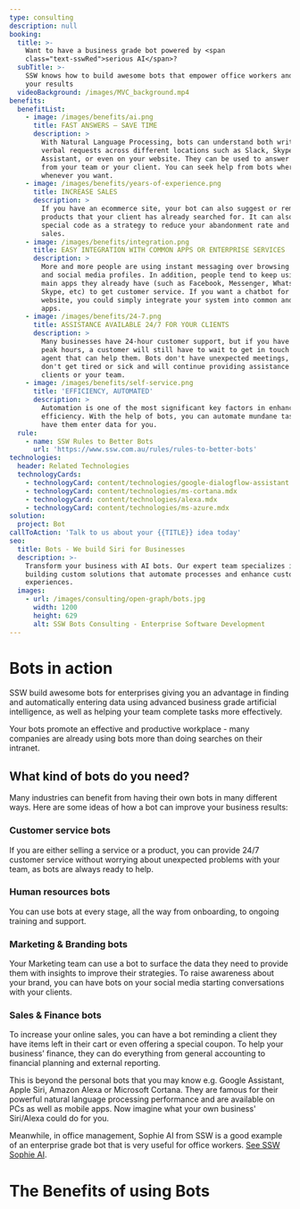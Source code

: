 ```yaml
---
type: consulting
description: null
booking:
  title: >-
    Want to have a business grade bot powered by <span
    class="text-sswRed">serious AI</span>?
  subTitle: >-
    SSW knows how to build awesome bots that empower office workers and improve
    your results
  videoBackground: /images/MVC_background.mp4
benefits:
  benefitList:
    - image: /images/benefits/ai.png
      title: FAST ANSWERS – SAVE TIME
      description: >
        With Natural Language Processing, bots can understand both written and
        verbal requests across different locations such as Slack, Skype, Google
        Assistant, or even on your website. They can be used to answer questions
        from your team or your client. You can seek help from bots wherever and
        whenever you want.
    - image: /images/benefits/years-of-experience.png
      title: INCREASE SALES
      description: >
        If you have an ecommerce site, your bot can also suggest or remember
        products that your client has already searched for. It can also offer a
        special code as a strategy to reduce your abandonment rate and increase
        sales.
    - image: /images/benefits/integration.png
      title: EASY INTEGRATION WITH COMMON APPS OR ENTERPRISE SERVICES
      description: >
        More and more people are using instant messaging over browsing websites
        and social media profiles. In addition, people tend to keep using the
        main apps they already have (such as Facebook, Messenger, WhatsApp,
        Skype, etc) to get customer service. If you want a chatbot for your
        website, you could simply integrate your system into common and existing
        apps.
    - image: /images/benefits/24-7.png
      title: ASSISTANCE AVAILABLE 24/7 FOR YOUR CLIENTS
      description: >
        Many businesses have 24-hour customer support, but if you have certain
        peak hours, a customer will still have to wait to get in touch with an
        agent that can help them. Bots don't have unexpected meetings, they
        don't get tired or sick and will continue providing assistance to your
        clients or your team.
    - image: /images/benefits/self-service.png
      title: 'EFFICIENCY, AUTOMATED'
      description: >
        Automation is one of the most significant key factors in enhancing work
        efficiency. With the help of bots, you can automate mundane tasks and
        have them enter data for you.
  rule:
    - name: SSW Rules to Better Bots
      url: 'https://www.ssw.com.au/rules/rules-to-better-bots'
technologies:
  header: Related Technologies
  technologyCards:
    - technologyCard: content/technologies/google-dialogflow-assistant.mdx
    - technologyCard: content/technologies/ms-cortana.mdx
    - technologyCard: content/technologies/alexa.mdx
    - technologyCard: content/technologies/ms-azure.mdx
solution:
  project: Bot
callToAction: 'Talk to us about your {{TITLE}} idea today'
seo:
  title: Bots - We build Siri for Businesses
  description: >-
    Transform your business with AI bots. Our expert team specializes in
    building custom solutions that automate processes and enhance customer
    experiences.
  images:
    - url: /images/consulting/open-graph/bots.jpg
      width: 1200
      height: 629
      alt: SSW Bots Consulting - Enterprise Software Development
---
```


# **Bots** in action

<VideoEmbed url="https://www.youtube.com/watch?v=G_v5B_gYceM" />

SSW build awesome bots for enterprises giving you an advantage in finding and automatically entering data using advanced business grade artificial intelligence, as well as helping your team complete tasks more effectively.

Your bots promote an effective and productive workplace - many companies are already using bots more than doing searches on their intranet.

## What kind of bots do you need?

Many industries can benefit from having their own bots in many different ways. Here are some ideas of how a bot can improve your business results:

### Customer service bots

If you are either selling a service or a product, you can provide 24/7 customer service without worrying about unexpected problems with your team, as bots are always ready to help.

### Human resources bots

You can use bots at every stage, all the way from onboarding, to ongoing training and support.

### Marketing & Branding bots

Your Marketing team can use a bot to surface the data they need to provide them with insights to improve their strategies. To raise awareness about your brand, you can have bots on your social media starting conversations with your clients.

### Sales & Finance bots

To increase your online sales, you can have a bot reminding a client they have items left in their cart or even offering a special coupon. To help your business’ finance, they can do everything from general accounting to financial planning and external reporting.

This is beyond the personal bots that you may know e.g. Google Assistant, Apple Siri, Amazon Alexa or Microsoft Cortana. They are famous for their powerful natural language processing performance and are available on PCs as well as mobile apps.
Now imagine what your own business' Siri/Alexa could do for you.

<VideoEmbed url="https://www.youtube.com/watch?v=1k3JKcf35vI" />

Meanwhile, in office management, Sophie AI from SSW is a good example of an enterprise grade bot that is very useful for office workers. [See SSW Sophie AI](https://sswsophie.com/).

# The Benefits of using **Bots**
